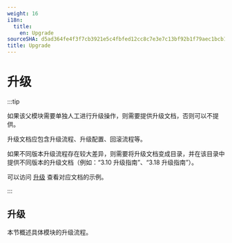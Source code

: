```yaml
---
weight: 16
i18n:
  title:
    en: Upgrade
sourceSHA: d5ad364fe4f3f7cb3921e5c4fbfed12cc8c7e3e7c13bf92b1f79aec1bcb14722
title: Upgrade
---
```


# 升级

:::tip

如果该父模块需要单独人工进行升级操作，则需要提供升级文档，否则可以不提供。

升级文档应包含升级流程、升级配置、回滚流程等。

如果不同版本升级流程存在较大差异，则需要将升级文档变成目录，并在该目录中提供不同版本的升级文档（例如：“3.10 升级指南”、“3.18 升级指南”）。

可以访问 [升级](https://product-doc-guide.alauda.cn/template/upgrade/example.html) 查看对应文档的示例。

:::

## 升级

本节概述具体模块的升级流程。
